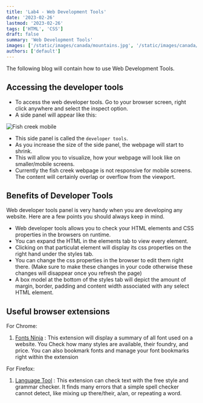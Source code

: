 ```yaml
---
title: 'Lab4 - Web Development Tools'
date: '2023-02-26'
lastmod: '2023-02-26'
tags: ['HTML', 'CSS']
draft: false
summary: 'Web Development Tools'
images: ['/static/images/canada/mountains.jpg', '/static/images/canada/toronto.jpg']
authors: ['default']
---
```


The following blog will contain how to use Web Development Tools.

## Accessing the developer tools

- To access the web developer tools. Go to your browser screen, right click anywhere and select the inspect option.
- A side panel will appear like this:

![Fish creek mobile](/static/images/fish-creek-mobile.png)

- This side panel is called the `developer tools`.
- As you increase the size of the side panel, the webpage will start to shrink.
- This will allow you to visualize, how your webpage will look like on smaller/mobile screens.
- Currently the fish creek webpage is not responsive for mobile screens. The content will certainly overlap or overflow from the viewport.

## Benefits of Developer Tools

Web developer tools panel is very handy when you are developing any website. Here are a few points you should always keep in mind.

- Web developer tools allows you to check your HTML elements and CSS properties in the browsers on runtime.
- You can expand the HTML in the elements tab to view every element.
- Clicking on that particulat element will display its css properties on the right hand under the styles tab.
- You can change the css properties in the browser to edit them right there. (Make sure to make these changes in your code otherwise these changes will disappear once you refresh the page)
- A box model at the bottom of the styles tab will depict the amount of margin, border, padding and content width associated with any select HTML element.

## Useful browser extensions

For Chrome:

1. [Fonts Ninja](https://www.fonts.ninja/products) : This extension will display a summary of all font used on a website. You Check how many styles are available, their foundry, and price. You can also bookmark fonts and manage your font bookmarks right within the extension

For Firefox:

1. [Language Tool](https://addons.mozilla.org/en-US/firefox/addon/languagetool/) : This extension can check text with the free style and grammar checker. It finds many errors that a simple spell checker cannot detect, like mixing up there/their, a/an, or repeating a word.
